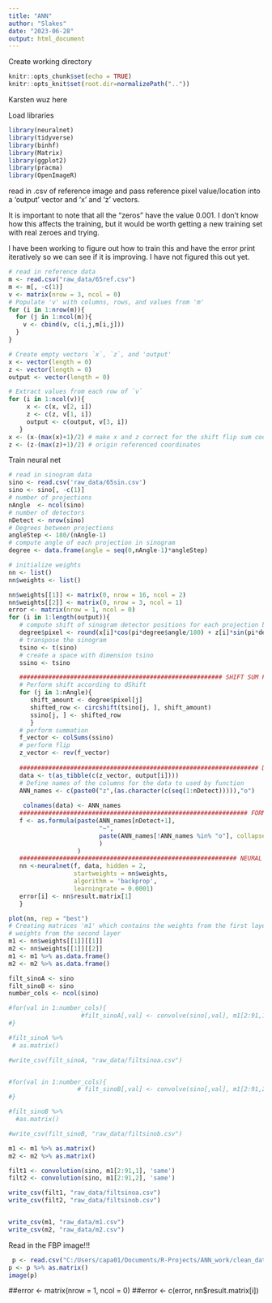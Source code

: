 ```yaml
---
title: "ANN"
author: "Slakes"
date: "2023-06-28"
output: html_document
---
```


Create working directory
```r
knitr::opts_chunk$set(echo = TRUE)
knitr::opts_knit$set(root.dir=normalizePath(".."))
```
Karsten wuz here

Load libraries
```r
library(neuralnet)
library(tidyverse)
library(binhf)
library(Matrix)
library(ggplot2)
library(pracma)
library(OpenImageR)
```

read in .csv of reference image and pass reference pixel value/location into a 'output' vector and 'x' and 'z' vectors. 

It is important to note that all the "zeros" have the value 0.001. I don't know how this affects the training, but it would be worth getting a new training set with real zeroes and trying. 

I have been working to figure out how to train this and have the error print iteratively so we can see if it is improving. I have not figured this out yet.
```r
# read in reference data
m <- read.csv("raw_data/65ref.csv")
m <- m[, -c(1)]
v <- matrix(nrow = 3, ncol = 0)
# Populate 'v' with columns, rows, and values from 'm'
for (i in 1:nrow(m)){
  for (j in 1:ncol(m)){
    v <- cbind(v, c(i,j,m[i,j]))
  }
}

# Create empty vectors `x`, `z`, and 'output'
x <- vector(length = 0) 
z <- vector(length = 0)
output <- vector(length = 0)

# Extract values from each row of `v`
for (i in 1:ncol(v)){ 
     x <- c(x, v[2, i])
     z <- c(z, v[1, i])
     output <- c(output, v[3, i]) 
   }
x <- (x-(max(x)+1)/2) # make x and z correct for the shift flip sum code
z <- (z-(max(z)+1)/2) # origin referenced coordinates
```



Train neural net
```r
# read in sinogram data
sino <- read.csv('raw_data/65sin.csv')
sino <- sino[, -c(1)]
# number of projections
nAngle  <- ncol(sino)
# number of detectors
nDetect <- nrow(sino)
# Degrees between projections
angleStep <- 180/(nAngle-1) 
# compute angle of each projection in sinogram
degree <- data.frame(angle = seq(0,nAngle-1)*angleStep) 

# initialize weights
nn <- list()
nn$weights <- list()

nn$weights[[1]] <- matrix(0, nrow = 16, ncol = 2)
nn$weights[[2]] <- matrix(0, nrow = 3, ncol = 1)
error <- matrix(nrow = 1, ncol = 0)
for (i in 1:length(output)){
   # compute shift of sinogram detector positions for each projection based on current image pixel
   degree$pixel <- round(x[i]*cos(pi*degree$angle/180) + z[i]*sin(pi*degree$angle/180))
   # transpose the sinogram
   tsino <- t(sino)
   # create a space with dimension tsino
   ssino <- tsino   

   ######################################################## SHIFT SUM FLIP 
   # Perform shift according to dShift
   for (j in 1:nAngle){ 
      shift_amount <- degree$pixel[j]
      shifted_row <- circshift(tsino[j, ], shift_amount)
      ssino[j, ] <- shifted_row
      }
   # perform summation
   f_vector <- colSums(ssino) 
   # perform flip
   z_vector <- rev(f_vector)  
   
   ################################################################## DATA
   data <- t(as_tibble(c(z_vector, output[i])))
   # Define names of the columns for the data to used by function 
   ANN_names <- c(paste0("z",(as.character(c(seq(1:nDetect))))),"o") 
  
    colnames(data) <- ANN_names
   ############################################################### FORMULA
   f <- as.formula(paste(ANN_names[nDetect+1],
                         "~",
                         paste(ANN_names[!ANN_names %in% "o"], collapse = " + ")
                         )
                   ) 
   ############################################################ NEURAL NET
   nn <-neuralnet(f, data, hidden = 2,
                  startweights = nn$weights,
                  algorithm = 'backprop',
                  learningrate = 0.0001)
   error[i] <- nn$result.matrix[1]
   }

plot(nn, rep = "best")
# Creating matrices 'm1' which contains the weights from the first layer and 'm2' which contains the
# weights from the second layer
m1 <- nn$weights[[1]][[1]]
m2 <- nn$weights[[1]][[2]]
m1 <- m1 %>% as.data.frame()
m2 <- m2 %>% as.data.frame()
```

```r
filt_sinoA <- sino
filt_sinoB <- sino
number_cols <- ncol(sino)

#for(val in 1:number_cols){
                    #filt_sinoA[,val] <- convolve(sino[,val], m1[2:91,1], type ="circular")
#}

#filt_sinoA %>% 
 # as.matrix()

#write_csv(filt_sinoA, "raw_data/filtsinoa.csv")


#for(val in 1:number_cols){
                   # filt_sinoB[,val] <- convolve(sino[,val], m1[2:91,2], type ="circular")
#}

#filt_sinoB %>% 
  #as.matrix()

#write_csv(filt_sinoB, "raw_data/filtsinob.csv")

m1 <- m1 %>% as.matrix()
m2 <- m2 %>% as.matrix()

filt1 <- convolution(sino, m1[2:91,1], 'same')
filt2 <- convolution(sino, m1[2:91,2], 'same')

write_csv(filt1, "raw_data/filtsinoa.csv")
write_csv(filt2, "raw_data/filtsinob.csv")


write_csv(m1, "raw_data/m1.csv")
write_csv(m2, "raw_data/m2.csv")


```


Read in the FBP image!!!

```r
 p <- read.csv("C:/Users/capa01/Documents/R-Projects/ANN_work/clean_data/FBP1.csv")
p <- p %>% as.matrix()
image(p)
```


##error <- matrix(nrow = 1, ncol = 0)
##error <- c(error, nn$result.matrix[i])
